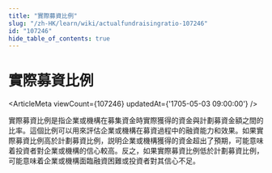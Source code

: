 ```yaml
---
title: "實際募資比例"
slug: "/zh-HK/learn/wiki/actualfundraisingratio-107246"
id: "107246"
hide_table_of_contents: true
---
```



# 實際募資比例

<ArticleMeta viewCount={107246} updatedAt={'1705-05-03 09:00:00'} />

實際募資比例是指企業或機構在募集資金時實際獲得的資金與計劃募資金額之間的比率。這個比例可以用來評估企業或機構在募資過程中的融資能力和效果。如果實際募資比例高於計劃募資比例，説明企業或機構獲得的資金超出了預期，可能意味着投資者對企業或機構的信心較高。反之，如果實際募資比例低於計劃募資比例，可能意味着企業或機構面臨融資困難或投資者對其信心不足。
